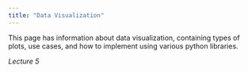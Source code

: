 ```yaml
---
title: "Data Visualization"
---
```


This page has information about data visualization, containing types of plots, use cases, and how to implement using various python libraries.

*Lecture 5*